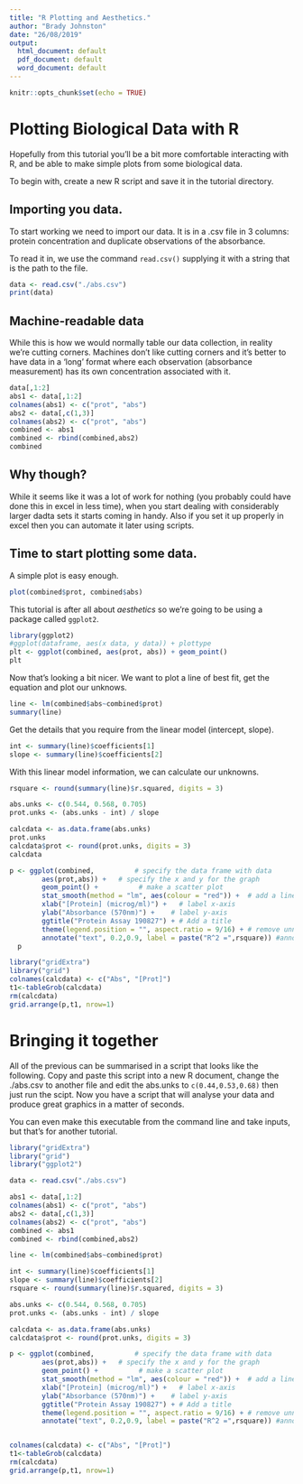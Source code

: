 ```yaml
---
title: "R Plotting and Aesthetics."
author: "Brady Johnston"
date: "26/08/2019"
output:
  html_document: default
  pdf_document: default
  word_document: default
---
```


```r
knitr::opts_chunk$set(echo = TRUE)
```

# Plotting Biological Data with R

Hopefully from this tutorial you'll be a bit more comfortable interacting with R, and be able to make simple plots from some biological data.

To begin with, create a new R script and save it in the tutorial directory.

## Importing you data.
To start working we need to import our data. It is in a .csv file in 3 columns: protein concentration and duplicate observations of the absorbance.

To read it in, we use the command `read.csv()` supplying it with a string that is the path to the file.

```r
data <- read.csv("./abs.csv")
print(data)
```

## Machine-readable data

While this is how we would normally table our data collection, in reality we're cutting corners. Machines don't like cutting corners and it's better to have data in a 'long' format where each observation (absorbance measurement) has its own concentration associated with it.

```r
data[,1:2]
abs1 <- data[,1:2]
colnames(abs1) <- c("prot", "abs")
abs2 <- data[,c(1,3)]
colnames(abs2) <- c("prot", "abs")
combined <- abs1
combined <- rbind(combined,abs2)
combined
```

## Why though?

While it seems like it was a lot of work for nothing (you probably could have done this in excel in less time), when you start dealing with considerably larger dadta sets it starts coming in handy. Also if you set it up properly in excel then you can automate it later using scripts. 

## Time to start plotting some data.
A simple plot is easy enough. 

```r
plot(combined$prot, combined$abs)
```

This tutorial is after all about _aesthetics_ so we're going to be using a package called `ggplot2`.
```r
library(ggplot2)
#ggplot(dataframe, aes(x data, y data)) + plottype
plt <- ggplot(combined, aes(prot, abs)) + geom_point()
plt
```
 
 Now that's looking a bit nicer. We want to plot a line of best fit, get the equation and plot our unknows. 
 
```r
line <- lm(combined$abs~combined$prot)
summary(line)
```
Get the details that you require from the linear model (intercept, slope).
```r
int <- summary(line)$coefficients[1]
slope <- summary(line)$coefficients[2]

```
With this linear model information, we can calculate our unknowns.
```r
rsquare <- round(summary(line)$r.squared, digits = 3)

abs.unks <- c(0.544, 0.568, 0.705)
prot.unks <- (abs.unks - int) / slope

calcdata <- as.data.frame(abs.unks)
prot.unks
calcdata$prot <- round(prot.unks, digits = 3)
calcdata
```
```r
p <- ggplot(combined,          # specify the data frame with data
        aes(prot,abs)) +   # specify the x and y for the graph
        geom_point() +          # make a scatter plot
        stat_smooth(method = "lm", aes(colour = "red")) +  # add a linear model line
        xlab("[Protein] (microg/ml)") +   # label x-axis
        ylab("Absorbance (570nm)") +    # label y-axis
        ggtitle("Protein Assay 190827") + # Add a title
        theme(legend.position = "", aspect.ratio = 9/16) + # remove unnecessary legend
        annotate("text", 0.2,0.9, label = paste("R^2 =",rsquare)) #annotate with R^2 value
  p
```

```r
library("gridExtra")
library("grid")
colnames(calcdata) <- c("Abs", "[Prot]")
t1<-tableGrob(calcdata)
rm(calcdata)
grid.arrange(p,t1, nrow=1)
```
 
 
# Bringing it together
 All of the previous can be summarised in a script that looks like the following. Copy and paste this script into a new R document, change the ./abs.csv to another file and edit the abs.unks to `c(0.44,0.53,0.68)` then just run the scipt. Now you have a script that will analyse your data and produce great graphics in a matter of seconds.
 
 You can even make this executable from the command line and take inputs, but that's for another tutorial.
```r
library("gridExtra")
library("grid")
library("ggplot2")

data <- read.csv("./abs.csv")

abs1 <- data[,1:2]
colnames(abs1) <- c("prot", "abs")
abs2 <- data[,c(1,3)]
colnames(abs2) <- c("prot", "abs")
combined <- abs1
combined <- rbind(combined,abs2)

line <- lm(combined$abs~combined$prot)

int <- summary(line)$coefficients[1]
slope <- summary(line)$coefficients[2]
rsquare <- round(summary(line)$r.squared, digits = 3)

abs.unks <- c(0.544, 0.568, 0.705)
prot.unks <- (abs.unks - int) / slope

calcdata <- as.data.frame(abs.unks)
calcdata$prot <- round(prot.unks, digits = 3)

p <- ggplot(combined,          # specify the data frame with data
        aes(prot,abs)) +   # specify the x and y for the graph
        geom_point() +          # make a scatter plot
        stat_smooth(method = "lm", aes(colour = "red")) +  # add a linear model line
        xlab("[Protein] (microg/ml)") +   # label x-axis
        ylab("Absorbance (570nm)") +    # label y-axis
        ggtitle("Protein Assay 190827") + # Add a title
        theme(legend.position = "", aspect.ratio = 9/16) + # remove unnecessary legend
        annotate("text", 0.2,0.9, label = paste("R^2 =",rsquare)) #annotate with R^2 value


colnames(calcdata) <- c("Abs", "[Prot]")
t1<-tableGrob(calcdata)
rm(calcdata)
grid.arrange(p,t1, nrow=1)

```
 

